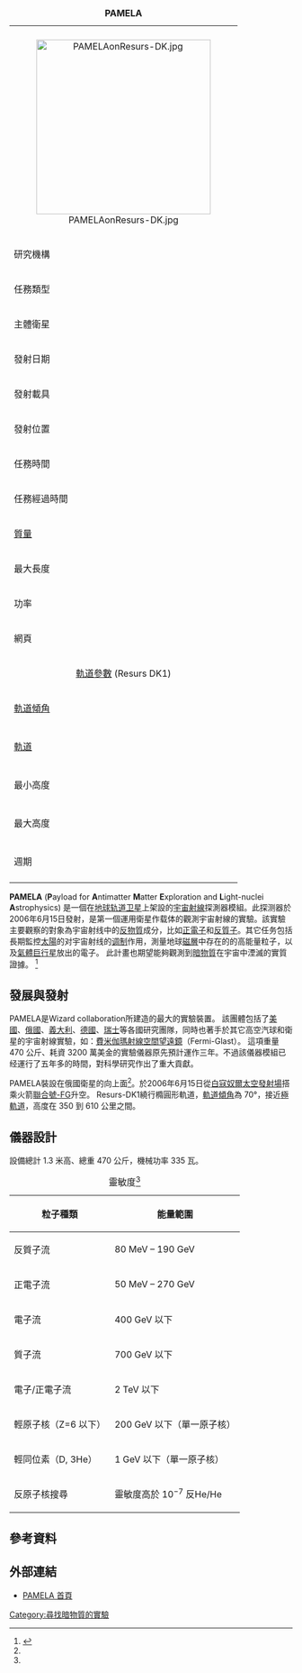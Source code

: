 {{NoteTA|G1=物理学}}

<!--[[Image:PamLogo_A1blu3.png|300px]]-->
{| class="infobox" style="width: 25em; text-align: left;" 
|+ '''PAMELA'''
|-
| colspan="2" style="text-align:center;" | 
|-
| colspan="2" style="text-align:center;" | 

[[Image:PAMELAonResurs-DK.jpg|310px]]

|- style="vertical-align:top;"
! 研究機構
| PAMELA group
|- style="vertical-align:top;"
! 任務類型
| [[宇宙射線|宇宙射線]]
|- style="vertical-align:top;"
! 主體衛星 
| {{link-en|資源號-DK1|Resurs-DK1}}
|- style="vertical-align:top;"
! 發射日期
| 2006年6月15日 
|- style="vertical-align:top;"
! 發射載具
| [[聯合號系列運載火箭|聯合號-FG]]
|- style="vertical-align:top;"
! 發射位置
| [[白寇奴爾太空發射場|白寇奴爾太空發射場]]
|- style="vertical-align:top;"
! 任務時間
| 3 年
|- style="vertical-align:top;"
! 任務經過時間
| {{For year month day| year=2006| month=06 | day=15}}
|- style="vertical-align:top;"
! [[質量|質量]]
| 470 公斤
|- style="vertical-align:top;"
! 最大長度
| 1300 毫米
|- style="vertical-align:top;"
! 功率
| 335 瓦
|- style="vertical-align:top;"
! 網頁
| <small>[http://pamela.roma2.infn.it/ PAMELA 首頁]{{Wayback|url=http://pamela.roma2.infn.it/ |date=20181111030726 }}</small>
|- 
! colspan="2" bgcolor="#FFDEAD" align="center" | [[軌道參數|軌道參數]] (Resurs DK1)
|- style="vertical-align:top;"
! [[軌道傾角|軌道傾角]]
| 70 度
|- 
|- style="vertical-align:top;"
! [[軌道_(力學)|軌道]]
| 類極軌道
|- 
|- style="vertical-align:top;"
! 最小高度
| 360 公里
|- 
|- style="vertical-align:top;"
! 最大高度
| 604 公里
|- 
|- style="vertical-align:top;"
! 週期
| 94.02 分鐘
|- 
|}

'''PAMELA''' ('''P'''ayload for '''A'''ntimatter '''M'''atter '''E'''xploration and '''L'''ight-nuclei '''A'''strophysics)
是一個在[[地球轨道卫星|地球轨道卫星]]上架設的[[宇宙射線|宇宙射線]]探測器模組。此探测器於2006年6月15日發射，是第一個運用衛星作载体的觀測宇宙射線的實驗。該實驗主要觀察的對象為宇宙射线中的[[反物質|反物質]]成分，比如[[正電子|正電子]]和[[反質子|反質子]]。其它任务包括長期監控[[太陽|太陽]]的对宇宙射线的[[调制|调制]]作用，測量地球[[磁層|磁層]]中存在的的高能量粒子，以及[[氣體巨行星|氣體巨行星]]放出的電子。
此計畫也期望能夠觀測到[[暗物質|暗物質]]在宇宙中湮滅的實質證據。
<ref name="wizardpamela">{{cite web
| url=http://wizard.roma2.infn.it/pamela/
| title=The Space Mission PAMELA
| editor=Vincenzo Buttaro
| accessdate=2009-09-04
| archive-date=2012-08-28
| archive-url=https://www.webcitation.org/6AGRgFwTI?url=http://wizard.roma2.infn.it/pamela/
| dead-url=no
}}</ref>

== 發展與發射 ==
PAMELA是Wizard collaboration所建造的最大的實驗裝置。
該團體包括了[[美國|美國]]、[[俄國|俄國]]、[[義大利|義大利]]、[[德國|德國]]、[[瑞士|瑞士]]等各國研究團隊，同時也著手於其它高空汽球和衛星的宇宙射線實驗，如：[[費米伽瑪射線空間望遠鏡|費米伽瑪射線空間望遠鏡]]（Fermi-Glast）。
這項重量 470 公斤、耗資 3200 萬美金的實驗儀器原先預計運作三年。不過該儀器模組已经運行了五年多的時間，對科學研究作出了重大貢獻。

PAMELA裝設在俄國衛星{{link-en|資源號-DK1|Resurs-DK1}}的向上面<ref name="wizardpamela"/>。於2006年6月15日從[[白寇奴爾太空發射場|白寇奴爾太空發射場]]搭乘火箭[[聯合號系列運載火箭|聯合號-FG]]升空。
Resurs-DK1繞行橢圓形軌道，[[軌道傾角|軌道傾角]]為 70°，接近[[極軌道|極軌道]]，高度在 350 到 610 公里之間。

== 儀器設計 ==
設備總計 1.3 米高、總重 470 公斤，機械功率 335 瓦。

{| class=wikitable
|+ 靈敏度<ref name="wizardpamela"/>
|-
!粒子種類
!能量範圍
|-
|反質子流
|80 MeV – 190 GeV
|-
|正電子流
|50 MeV – 270 GeV
|-
|電子流
|400 GeV 以下
|-
|質子流
|700 GeV 以下
|-
|電子/正電子流
|2 TeV 以下
|-
|輕原子核（Z=6 以下）
|200 GeV 以下（單一原子核）
|-
|輕同位素（D, 3He）
|1 GeV 以下（單一原子核）
|-
|反原子核搜尋
|靈敏度高於 10<sup>−7</sup> 反He/He
|}

== 參考資料 ==
{{Reflist}}

== 外部連結 ==
*[http://pamela.roma2.infn.it/ PAMELA 首頁]{{Wayback|url=http://pamela.roma2.infn.it/ |date=20181111030726 }}

{{暗物质}}

[[Category:尋找暗物質的實驗|Category:尋找暗物質的實驗]]